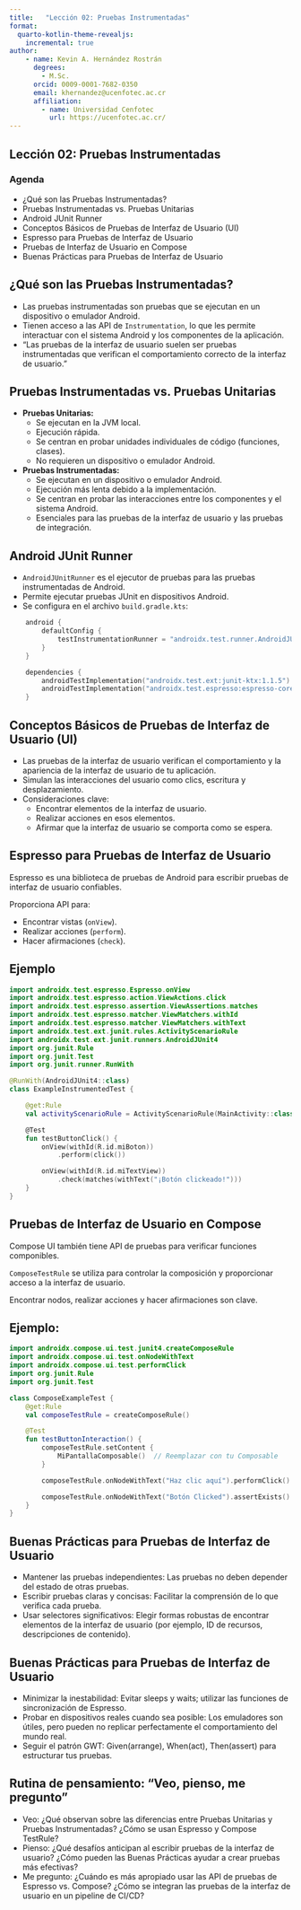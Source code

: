 ```yaml
---
title:   "Lección 02: Pruebas Instrumentadas"
format:
  quarto-kotlin-theme-revealjs:
    incremental: true
author:
    - name: Kevin A. Hernández Rostrán
      degrees:
        - M.Sc.
      orcid: 0009-0001-7682-0350
      email: khernandez@ucenfotec.ac.cr
      affiliation:
        - name: Universidad Cenfotec
          url: https://ucenfotec.ac.cr/
---
```


##   Lección 02: Pruebas Instrumentadas

###   Agenda

* ¿Qué son las Pruebas Instrumentadas?
* Pruebas Instrumentadas vs. Pruebas Unitarias
* Android JUnit Runner
* Conceptos Básicos de Pruebas de Interfaz de Usuario (UI)
* Espresso para Pruebas de Interfaz de Usuario
* Pruebas de Interfaz de Usuario en Compose
* Buenas Prácticas para Pruebas de Interfaz de Usuario

##   ¿Qué son las Pruebas Instrumentadas?

* Las pruebas instrumentadas son pruebas que se ejecutan en un dispositivo o emulador Android.
* Tienen acceso a las API de `Instrumentation`, lo que les permite interactuar con el sistema Android y los componentes de la aplicación.
* "Las pruebas de la interfaz de usuario suelen ser pruebas instrumentadas que verifican el comportamiento correcto de la interfaz de usuario."

##   Pruebas Instrumentadas vs. Pruebas Unitarias

* **Pruebas Unitarias:**
    * Se ejecutan en la JVM local.
    * Ejecución rápida.
    * Se centran en probar unidades individuales de código (funciones, clases).
    * No requieren un dispositivo o emulador Android.
* **Pruebas Instrumentadas:**
    * Se ejecutan en un dispositivo o emulador Android.
    * Ejecución más lenta debido a la implementación.
    * Se centran en probar las interacciones entre los componentes y el sistema Android.
    * Esenciales para las pruebas de la interfaz de usuario y las pruebas de integración.

##   Android JUnit Runner

* `AndroidJUnitRunner` es el ejecutor de pruebas para las pruebas instrumentadas de Android.
* Permite ejecutar pruebas JUnit en dispositivos Android.
* Se configura en el archivo `build.gradle.kts`:

```kotlin
    android {
        defaultConfig {
            testInstrumentationRunner = "androidx.test.runner.AndroidJUnitRunner"
        }
    }

    dependencies {
        androidTestImplementation("androidx.test.ext:junit-ktx:1.1.5")
        androidTestImplementation("androidx.test.espresso:espresso-core:3.5.1")
    }
```

## Conceptos Básicos de Pruebas de Interfaz de Usuario (UI)

- Las pruebas de la interfaz de usuario verifican el comportamiento y la apariencia de la interfaz de usuario de tu aplicación.
- Simulan las interacciones del usuario como clics, escritura y desplazamiento.
- Consideraciones clave:
  - Encontrar elementos de la interfaz de usuario.
  - Realizar acciones en esos elementos.
  - Afirmar que la interfaz de usuario se comporta como se espera.

## Espresso para Pruebas de Interfaz de Usuario

Espresso es una biblioteca de pruebas de Android para escribir pruebas de interfaz de usuario confiables.

Proporciona API para:

- Encontrar vistas (`onView`).
- Realizar acciones (`perform`).
- Hacer afirmaciones (`check`).

## Ejemplo

```kotlin
import androidx.test.espresso.Espresso.onView
import androidx.test.espresso.action.ViewActions.click
import androidx.test.espresso.assertion.ViewAssertions.matches
import androidx.test.espresso.matcher.ViewMatchers.withId
import androidx.test.espresso.matcher.ViewMatchers.withText
import androidx.test.ext.junit.rules.ActivityScenarioRule
import androidx.test.ext.junit.runners.AndroidJUnit4
import org.junit.Rule
import org.junit.Test
import org.junit.runner.RunWith

@RunWith(AndroidJUnit4::class)
class ExampleInstrumentedTest {

    @get:Rule
    val activityScenarioRule = ActivityScenarioRule(MainActivity::class.java)

    @Test
    fun testButtonClick() {
        onView(withId(R.id.miBoton))
            .perform(click())

        onView(withId(R.id.miTextView))
            .check(matches(withText("¡Botón clickeado!")))
    }
}
```
## Pruebas de Interfaz de Usuario en Compose

Compose UI también tiene API de pruebas para verificar funciones componibles.

`ComposeTestRule` se utiliza para controlar la composición y proporcionar acceso a la interfaz de usuario.

Encontrar nodos, realizar acciones y hacer afirmaciones son clave.

## Ejemplo:

```kotlin
import androidx.compose.ui.test.junit4.createComposeRule
import androidx.compose.ui.test.onNodeWithText
import androidx.compose.ui.test.performClick
import org.junit.Rule
import org.junit.Test

class ComposeExampleTest {
    @get:Rule
    val composeTestRule = createComposeRule()

    @Test
    fun testButtonInteraction() {
        composeTestRule.setContent {
            MiPantallaComposable()  // Reemplazar con tu Composable
        }

        composeTestRule.onNodeWithText("Haz clic aquí").performClick()

        composeTestRule.onNodeWithText("Botón Clicked").assertExists()
    }
}
```

## Buenas Prácticas para Pruebas de Interfaz de Usuario
- Mantener las pruebas independientes: Las pruebas no deben depender del estado de otras pruebas.
- Escribir pruebas claras y concisas: Facilitar la comprensión de lo que verifica cada prueba.
- Usar selectores significativos: Elegir formas robustas de encontrar elementos de la interfaz de usuario (por ejemplo, ID de recursos, descripciones de contenido).

## Buenas Prácticas para Pruebas de Interfaz de Usuario

- Minimizar la inestabilidad: Evitar sleeps y waits; utilizar las funciones de sincronización de Espresso.
- Probar en dispositivos reales cuando sea posible: Los emuladores son útiles, pero pueden no replicar perfectamente el comportamiento del mundo real.
- Seguir el patrón GWT: Given(arrange), When(act), Then(assert) para estructurar tus pruebas.

## Rutina de pensamiento: "Veo, pienso, me pregunto"
- Veo: ¿Qué observan sobre las diferencias entre Pruebas Unitarias y Pruebas Instrumentadas? ¿Cómo se usan Espresso y Compose TestRule?
- Pienso: ¿Qué desafíos anticipan al escribir pruebas de la interfaz de usuario? ¿Cómo pueden las Buenas Prácticas ayudar a crear pruebas más efectivas?
- Me pregunto: ¿Cuándo es más apropiado usar las API de pruebas de Espresso vs. Compose? ¿Cómo se integran las pruebas de la interfaz de usuario en un pipeline de CI/CD?
